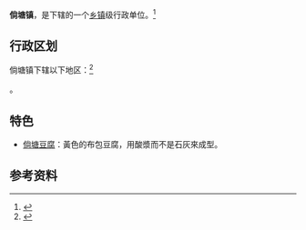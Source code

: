 {{中国乡级行政区|53/03/81/106/000}}

'''倘塘镇'''，是{{PRC admin/fullname|53/03/81/106/000|3}}下辖的一个[[乡镇|乡镇]]级行政单位。<ref>{{PRC admin/ref sgc|{{PRC admin/parent|53/03/81/106/000}}}}</ref>

== 行政区划 ==

倘塘镇下辖以下地区：<ref>{{PRC admin/ref sgc|53/03/81/106/000}}</ref>

{{PRC admin/children|53/03/81/106/000}}。

==特色==
*[[倘塘豆腐|倘塘豆腐]]：黃色的布包豆腐，用酸漿而不是石灰來成型。

== 参考资料 ==

{{reflist}}

{{行政区划小作品}}
{{PRC admin/navcat|53/03/81/106/000}}